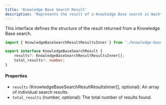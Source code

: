 ```yaml
---
title: 'Knowledge Base Search Result'
description: 'Represents the result of a Knowledge Base search in Wacht'
---
```


This interface defines the structure of the result returned from a Knowledge Base search.

```typescript
import { KnowledgeBaseSearchResultResultsInner } from './knowledge-base-search-result-results-inner';

export interface KnowledgeBaseSearchResult {
    results?: KnowledgeBaseSearchResultResultsInner[];
    total_results?: number;
}
```

#### Properties

- `results` (KnowledgeBaseSearchResultResultsInner[], optional): An array of individual search results.
- `total_results` (number, optional): The total number of results found.
